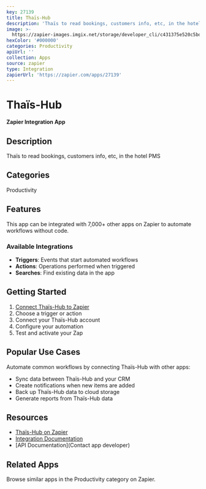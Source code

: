 ```yaml
---
key: 27139
title: Thaïs-Hub
description: 'Thaïs to read bookings, customers info, etc, in the hotel PMS'
image: >-
  https://zapier-images.imgix.net/storage/developer_cli/c431375e520c5bd874c8d9d9a78d0721.png?auto=format%2Ccompress&ixlib=python-3.0.0&q=50
hexColor: '#000000'
categories: Productivity
apiUrl: ''
collection: Apps
source: zapier
type: Integration
zapierUrl: 'https://zapier.com/apps/27139'
---
```

# Thaïs-Hub

**Zapier Integration App**

## Description

Thaïs to read bookings, customers info, etc, in the hotel PMS

## Categories

Productivity

## Features

This app can be integrated with 7,000+ other apps on Zapier to automate workflows without code.

### Available Integrations

- **Triggers**: Events that start automated workflows
- **Actions**: Operations performed when triggered
- **Searches**: Find existing data in the app

## Getting Started

1. [Connect Thaïs-Hub to Zapier](https://zapier.com/apps/27139)
2. Choose a trigger or action
3. Connect your Thaïs-Hub account
4. Configure your automation
5. Test and activate your Zap

## Popular Use Cases

Automate common workflows by connecting Thaïs-Hub with other apps:

- Sync data between Thaïs-Hub and your CRM
- Create notifications when new items are added
- Back up Thaïs-Hub data to cloud storage
- Generate reports from Thaïs-Hub data

## Resources

- [Thaïs-Hub on Zapier](https://zapier.com/apps/27139)
- [Integration Documentation](https://zapier.com/apps/27139/integrations)
- [API Documentation](Contact app developer)

## Related Apps

Browse similar apps in the Productivity category on Zapier.
